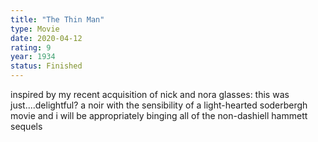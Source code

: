 ```yaml
---
title: "The Thin Man"
type: Movie
date: 2020-04-12
rating: 9
year: 1934
status: Finished
---
```


inspired by my recent acquisition of nick and nora glasses: this was just....delightful? a noir with the sensibility of a light-hearted soderbergh movie and i will be appropriately binging all of the non-dashiell hammett sequels
